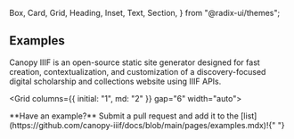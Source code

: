   Box,
  Card,
  Grid,
  Heading,
  Inset,
  Text,
  Section,
} from "@radix-ui/themes";

<Section size="2">

# Examples

<Box my="4" mb="6">
  <Text size="4">
    Canopy IIIF is an open-source static site generator designed for fast
    creation, contextualization, and customization of a discovery-focused
    digital scholarship and collections website using IIIF APIs.
  </Text>
</Box>

<Grid columns={{ initial: "1", md: "2" }} gap="6" width="auto">
  <GridItem
    title="Canopy IIIF Demo"
    description='Baseline example highlighting features of a latest version Canopy IIIF site, including a homepage, collection, and item pages. The example collection is sourced from search results for "Nez Perce" provided by Northwestern University Libraries.'
    href="https://canopy-iiif.github.io/canopy-iiif/"
    hrefCode="https://github.com/canopy-iiif/canopy-iiif"
    imgSrc="https://iiif.dc.library.northwestern.edu/iiif/3/8335ca0b-e08f-41d3-9e0c-d9feeaec9ccd/full/600,/0/default.jpg"
  />
  <GridItem
    title="Maktaba"
    description="An open-access digital collection of translated and contextualized Arabic manuscripts from Muslim West Africa, this project is a collaborative effort between Northwestern University and the University of Illinois at Urbana-Champaign."
    href="https://nulib-ds.github.io/maktaba/"
    hrefCode="https://github.com/nulib-ds/maktaba"
    imgSrc="https://iiif.dc.library.northwestern.edu/iiif/3/ec7be632-3807-457f-9ad3-4cb3c1c463d8/full/600,/0/default.jpg"
  />
</Grid>

<Box my="6">
  <Text size="3">
    **Have an example?** Submit a pull request and add it to the
    [list](https://github.com/canopy-iiif/docs/blob/main/pages/examples.mdx)!{" "}
  </Text>
</Box>

</Section>
